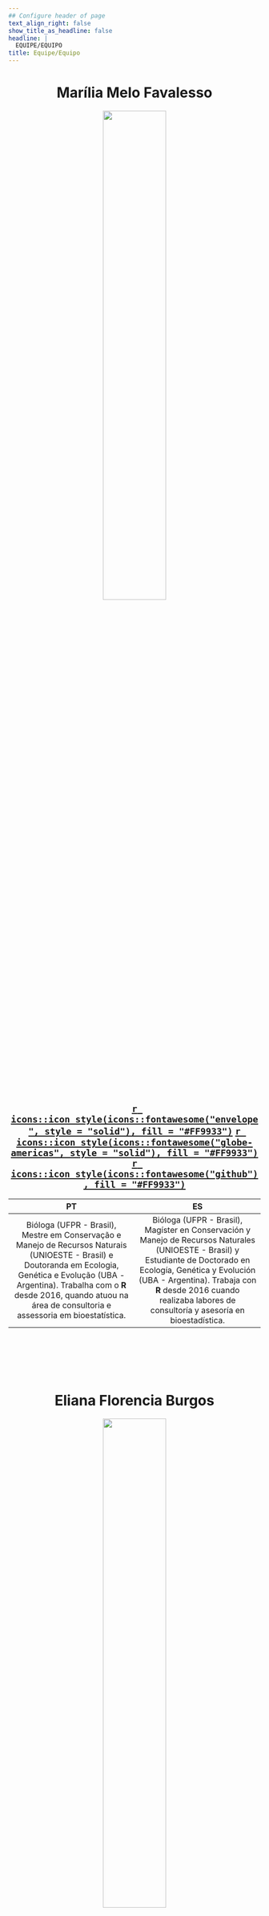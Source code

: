 ```yaml
---
## Configure header of page
text_align_right: false
show_title_as_headline: false
headline: |
  EQUIPE/EQUIPO
title: Equipe/Equipo
---
```


<center>
# Marília Melo Favalesso

<img src="mmf.png" width = 50%>

## [`r icons::icon_style(icons::fontawesome("envelope", style = "solid"), fill = "#FF9933")`](mariliabioufpr@gmail.com) [`r icons::icon_style(icons::fontawesome("globe-americas", style = "solid"), fill = "#FF9933")`](www.mmfava.com) [`r icons::icon_style(icons::fontawesome("github"), fill = "#FF9933")`](https://github.com/mmfava)

|     PT    	|     ES    	|
|:---------:	|:---------:	|
| Bióloga (UFPR - Brasil), Mestre em Conservação e Manejo de Recursos Naturais (UNIOESTE - Brasil) e Doutoranda em Ecologia, Genética e Evolução (UBA - Argentina). Trabalha com o **R** desde 2016, quando atuou na área de consultoria e assessoria em bioestatística. 	| Bióloga (UFPR - Brasil), Magíster en Conservación y Manejo de Recursos Naturales (UNIOESTE - Brasil) y Estudiante de Doctorado en Ecología, Genética y Evolución (UBA - Argentina). Trabaja con **R** desde 2016 cuando realizaba labores de consultoría y asesoría en bioestadística. |

<br>
------------------------------------------------------
<br>

# Eliana Florencia Burgos

<img src="efb.png" width = 50%>

## [`r icons::icon_style(icons::fontawesome("envelope", style = "solid"), fill = "#FF9933")`](burgosef@gmail.com ) [`r icons::icon_style(icons::fontawesome("github"), fill = "#FF9933")`](https://github.com/EliFMBurgos)

| PT 	| ES 	|
|:---:	|:---:	|
| Bióloga (UADER - Argentina), pós-graduanda em Biologia da Conservação (UNaM - Argentina) e doutoranda em Ecologia, Genética e Evolução (UBA - Argentina). Trabalha com o **R** desde 2018 quando começou sua pós-graduação. | Bióloga (UADER - Argentina), estudiante de la especialización en Biología de la Conservación (UNaM - Argentina) y estudiante de Doctorado en Ecología, Genética y Evolución (UBA - Argentina). Trabaja con **R** desde 2018 cuando inició sus estudios de posgrado. 	|

</center>
